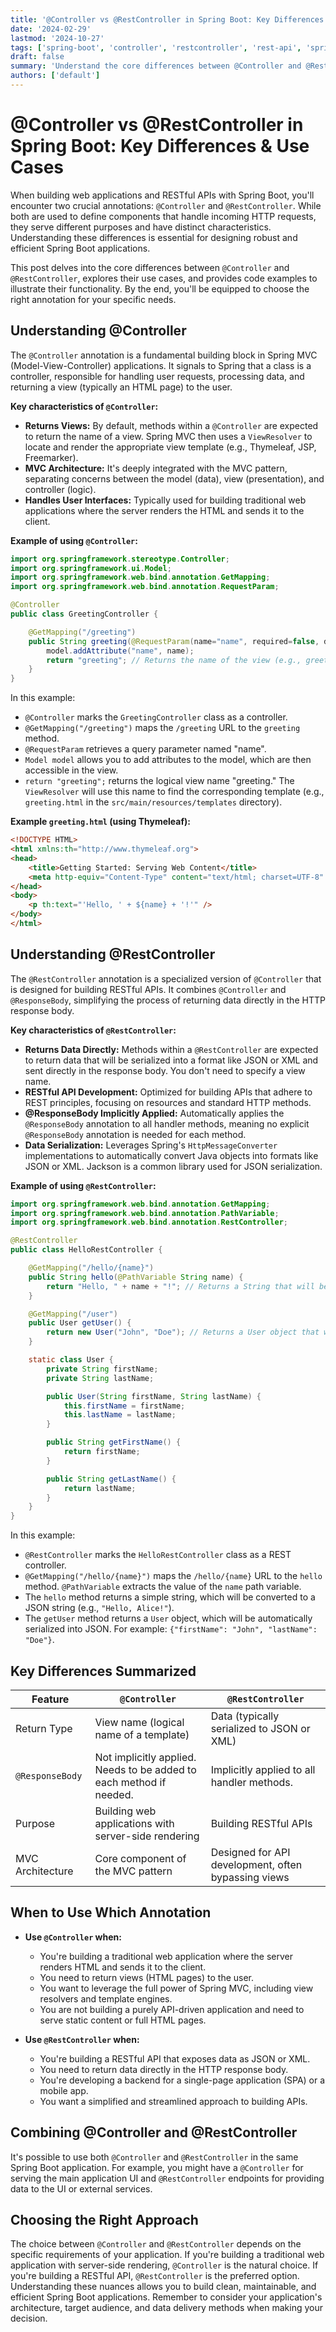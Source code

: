 ```yaml
---
title: '@Controller vs @RestController in Spring Boot: Key Differences & Use Cases'
date: '2024-02-29'
lastmod: '2024-10-27'
tags: ['spring-boot', 'controller', 'restcontroller', 'rest-api', 'spring-mvc', 'java', 'backend-development']
draft: false
summary: 'Understand the core differences between @Controller and @RestController annotations in Spring Boot. Learn when to use each based on your application requirements for building web applications and RESTful APIs.'
authors: ['default']
---
```


# @Controller vs @RestController in Spring Boot: Key Differences & Use Cases

When building web applications and RESTful APIs with Spring Boot, you'll encounter two crucial annotations: `@Controller` and `@RestController`. While both are used to define components that handle incoming HTTP requests, they serve different purposes and have distinct characteristics. Understanding these differences is essential for designing robust and efficient Spring Boot applications.

This post delves into the core differences between `@Controller` and `@RestController`, explores their use cases, and provides code examples to illustrate their functionality. By the end, you'll be equipped to choose the right annotation for your specific needs.

## Understanding @Controller

The `@Controller` annotation is a fundamental building block in Spring MVC (Model-View-Controller) applications. It signals to Spring that a class is a controller, responsible for handling user requests, processing data, and returning a view (typically an HTML page) to the user.

**Key characteristics of `@Controller`:**

*   **Returns Views:**  By default, methods within a `@Controller` are expected to return the name of a view.  Spring MVC then uses a `ViewResolver` to locate and render the appropriate view template (e.g., Thymeleaf, JSP, Freemarker).
*   **MVC Architecture:**  It's deeply integrated with the MVC pattern, separating concerns between the model (data), view (presentation), and controller (logic).
*   **Handles User Interfaces:**  Typically used for building traditional web applications where the server renders the HTML and sends it to the client.

**Example of using `@Controller`:**

```java
import org.springframework.stereotype.Controller;
import org.springframework.ui.Model;
import org.springframework.web.bind.annotation.GetMapping;
import org.springframework.web.bind.annotation.RequestParam;

@Controller
public class GreetingController {

    @GetMapping("/greeting")
    public String greeting(@RequestParam(name="name", required=false, defaultValue="World") String name, Model model) {
        model.addAttribute("name", name);
        return "greeting"; // Returns the name of the view (e.g., greeting.html)
    }
}
```

In this example:

*   `@Controller` marks the `GreetingController` class as a controller.
*   `@GetMapping("/greeting")` maps the `/greeting` URL to the `greeting` method.
*   `@RequestParam` retrieves a query parameter named "name".
*   `Model model` allows you to add attributes to the model, which are then accessible in the view.
*   `return "greeting";`  returns the logical view name "greeting."  The `ViewResolver` will use this name to find the corresponding template (e.g., `greeting.html` in the `src/main/resources/templates` directory).

**Example `greeting.html` (using Thymeleaf):**

```html
<!DOCTYPE HTML>
<html xmlns:th="http://www.thymeleaf.org">
<head>
    <title>Getting Started: Serving Web Content</title>
    <meta http-equiv="Content-Type" content="text/html; charset=UTF-8" />
</head>
<body>
    <p th:text="'Hello, ' + ${name} + '!'" />
</body>
</html>
```

## Understanding @RestController

The `@RestController` annotation is a specialized version of `@Controller` that is designed for building RESTful APIs. It combines `@Controller` and `@ResponseBody`, simplifying the process of returning data directly in the HTTP response body.

**Key characteristics of `@RestController`:**

*   **Returns Data Directly:**  Methods within a `@RestController` are expected to return data that will be serialized into a format like JSON or XML and sent directly in the response body.  You don't need to specify a view name.
*   **RESTful API Development:**  Optimized for building APIs that adhere to REST principles, focusing on resources and standard HTTP methods.
*   **@ResponseBody Implicitly Applied:**  Automatically applies the `@ResponseBody` annotation to all handler methods, meaning no explicit `@ResponseBody` annotation is needed for each method.
*   **Data Serialization:** Leverages Spring's `HttpMessageConverter` implementations to automatically convert Java objects into formats like JSON or XML.  Jackson is a common library used for JSON serialization.

**Example of using `@RestController`:**

```java
import org.springframework.web.bind.annotation.GetMapping;
import org.springframework.web.bind.annotation.PathVariable;
import org.springframework.web.bind.annotation.RestController;

@RestController
public class HelloRestController {

    @GetMapping("/hello/{name}")
    public String hello(@PathVariable String name) {
        return "Hello, " + name + "!"; // Returns a String that will be converted to JSON
    }

    @GetMapping("/user")
    public User getUser() {
        return new User("John", "Doe"); // Returns a User object that will be converted to JSON
    }

    static class User {
        private String firstName;
        private String lastName;

        public User(String firstName, String lastName) {
            this.firstName = firstName;
            this.lastName = lastName;
        }

        public String getFirstName() {
            return firstName;
        }

        public String getLastName() {
            return lastName;
        }
    }
}
```

In this example:

*   `@RestController` marks the `HelloRestController` class as a REST controller.
*   `@GetMapping("/hello/{name}")` maps the `/hello/{name}` URL to the `hello` method.  `@PathVariable` extracts the value of the `name` path variable.
*   The `hello` method returns a simple string, which will be converted to a JSON string (e.g., `"Hello, Alice!"`).
*   The `getUser` method returns a `User` object, which will be automatically serialized into JSON.  For example: `{"firstName": "John", "lastName": "Doe"}`.

## Key Differences Summarized

| Feature          | `@Controller`                                         | `@RestController`                                 |
|-------------------|------------------------------------------------------|----------------------------------------------------|
| Return Type      | View name (logical name of a template)             | Data (typically serialized to JSON or XML)        |
| `@ResponseBody`   | Not implicitly applied.  Needs to be added to each method if needed. | Implicitly applied to all handler methods.           |
| Purpose          | Building web applications with server-side rendering | Building RESTful APIs                             |
| MVC Architecture | Core component of the MVC pattern                  | Designed for API development, often bypassing views |

## When to Use Which Annotation

*   **Use `@Controller` when:**

    *   You're building a traditional web application where the server renders HTML and sends it to the client.
    *   You need to return views (HTML pages) to the user.
    *   You want to leverage the full power of Spring MVC, including view resolvers and template engines.
    *   You are not building a purely API-driven application and need to serve static content or full HTML pages.

*   **Use `@RestController` when:**

    *   You're building a RESTful API that exposes data as JSON or XML.
    *   You need to return data directly in the HTTP response body.
    *   You're developing a backend for a single-page application (SPA) or a mobile app.
    *   You want a simplified and streamlined approach to building APIs.

## Combining @Controller and @RestController

It's possible to use both `@Controller` and `@RestController` in the same Spring Boot application. For example, you might have a `@Controller` for serving the main application UI and `@RestController` endpoints for providing data to the UI or external services.

## Choosing the Right Approach

The choice between `@Controller` and `@RestController` depends on the specific requirements of your application.  If you're building a traditional web application with server-side rendering, `@Controller` is the natural choice.  If you're building a RESTful API, `@RestController` is the preferred option. Understanding these nuances allows you to build clean, maintainable, and efficient Spring Boot applications. Remember to consider your application's architecture, target audience, and data delivery methods when making your decision.